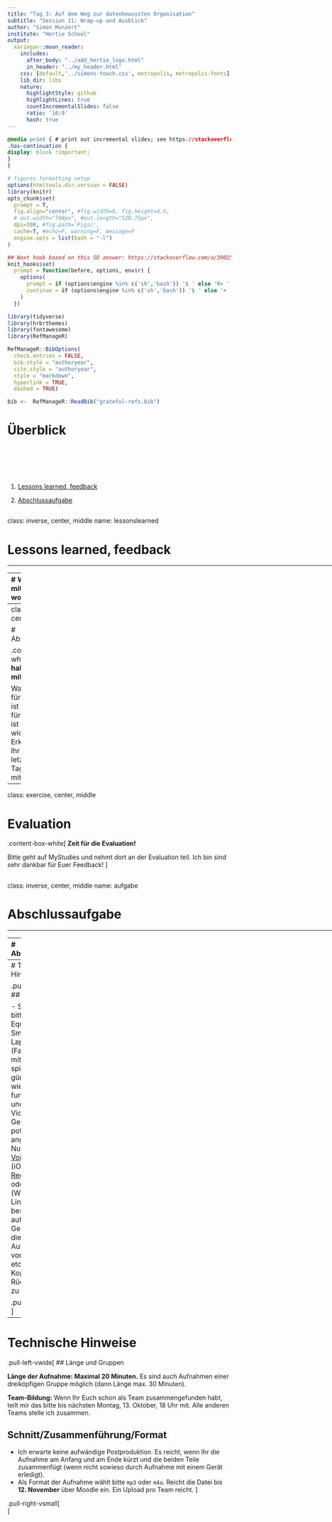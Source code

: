 ```yaml
---
title: "Tag 3: Auf dem Weg zur datenbewussten Organisation"
subtitle: "Session 11: Wrap-up und Ausblick"
author: "Simon Munzert"
institute: "Hertie School"
output:
  xaringan::moon_reader:
    includes:
      after_body: "../add_hertie_logo.html"
      in_header: "../my_header.html"
    css: [default,'../simons-touch.css', metropolis, metropolis-fonts] 
    lib_dir: libs
    nature:
      highlightStyle: github
      highlightLines: true
      countIncrementalSlides: false
      ratio: '16:9'
      hash: true
---
```


```css
@media print { # print out incremental slides; see https://stackoverflow.com/questions/56373198/get-xaringan-incremental-animations-to-print-to-pdf/56374619#56374619
.has-continuation {
display: block !important;
}
}
```

```r
# figures formatting setup
options(htmltools.dir.version = FALSE)
library(knitr)
opts_chunk$set(
  prompt = T,
  fig.align="center", #fig.width=6, fig.height=4.5, 
  # out.width="748px", #out.length="520.75px",
  dpi=300, #fig.path='Figs/',
  cache=T, #echo=F, warning=F, message=F
  engine.opts = list(bash = "-l")
)

## Next hook based on this SO answer: https://stackoverflow.com/a/39025054
knit_hooks$set(
  prompt = function(before, options, envir) {
    options(
      prompt = if (options$engine %in% c('sh','bash')) '$ ' else 'R> ',
      continue = if (options$engine %in% c('sh','bash')) '$ ' else '+ '
    )
  })

library(tidyverse)
library(hrbrthemes)
library(fontawesome)
library(RefManageR)

RefManageR::BibOptions(
  check.entries = FALSE,  
  bib.style = "authoryear", 
  cite.style = "authoryear", 
  style = "markdown",
  hyperlink = TRUE, 
  dashed = TRUE)

bib <-  RefManageR::ReadBib("grateful-refs.bib")


```

# Überblick

<br><br><br><br>

1. [Lessons learned, feedback](#lessonslearned)

2. [Abschlussaufgabe](#aufgabe)



<!-- ############################################ -->
---
class: inverse, center, middle
name: lessonslearned

# Lessons learned, feedback

<html><div style='float:left'></div><hr color='#EB811B' size=1px style="width:1000px; margin:auto;"/></html>



---
# Was ich Euch mitgeben wollte

.pull-left[
<br><br><br>
1. **Intuition** für Daten und Datenqualität

2. **Einblick** in das Handwerkszeug eines Data Scientists

3. **"Bullshit detection skills"** für AI-Applikationen, insbesondere bezüglich Dateninput

4. **Inspiration** für die Nutzung von Daten und die Einbindung von Data Scientists in Eurer Behörde
]

.pull-right[
<br>
<div align="center">
<img src="../pics/data-quality-detective.jpeg" height="420"/>
</div>
]





---
class: exercise, center, middle

# Abschlussrunde

.content-box-white[
**Was habt Ihr mitgenommen?**

Was sind Daten für Euch? Was ist Data Science für Euch? Was ist die wichtigste Erkenntnis, die Ihr aus den letzten drei Tagen mitnehmt?
]



---
class: exercise, center, middle

# Evaluation

.content-box-white[
**Zeit für die Evaluation!**

Bitte geht auf MyStudies und nehmt dort an der Evaluation teil. Ich bin sind sehr dankbar für Euer Feedback!
]



<!-- ############################################ -->
---
class: inverse, center, middle
name: aufgabe

# Abschlussaufgabe

<html><div style='float:left'></div><hr color='#EB811B' size=1px style="width:1000px; margin:auto;"/></html>


---
# Abschlussaufgabe

.pull-left-vwide[

Erstellen Sie gemeinsam mit einem/einer Kursteilnehmer/in eine Podcast-Aufnahme, die mindestens 2 der 3 folgenden Elemente beinhaltet. 

1. **Einblick in einen Daten-Use-Case aus Ihrer Behörde**: Stellen Sie einen interessanten Fall aus Ihrer Arbeit vor, bei dem Daten eine zentrale Rolle spielen – z. B. ein innovatives Projekt, ein internes Verfahren, etc. Das kann ein Best- oder Worst-Practice-Beispiel sein (oder etwas dazwischen). Gehen Sie dabei auch auf Konzepte aus dem Kurs ein, z.B. Datenqualität, Schnittstellen, Weiternutzung, etc.

2. **Daten-Fail der Woche**: Bringen Sie einen aktuellen Nachrichtenartikel, Blogbeitrag oder Social-Media-Post mit, in dem eine problematische oder missverständliche Datennutzung beschrieben wird (kann, muss aber nicht KI-bezogen sein). Diskutieren Sie gemeinsam, was schiefgelaufen ist und was man daraus für den Umgang mit Daten lernen kann. Als Inspiration kann der Podcast *More or Less: Behind the Stats* dienen.

3.  **Blick in die Zukunft**: Diskutieren Sie Ihre Vision für den zukünftigen Umgang mit Daten in Ihrer Behörde oder Einheit.
]

.pull-right-vsmall[
<br>
<div align="center">
<img src="../pics/podcast-aufnahme.jpeg" height="180"/>
</div>
]


---
# Technische Hinweise

.pull-left-vwide[
## Tonaufnahme

- Schafft Euch bitte kein extra Equipment an. Ein Smartphone oder Laptop reicht aus. (Falls Ihr sowieso mit dem Gedanken spielt: Einfache, günstige Geräte wie [dieses hier](https://www.amazon.de/gp/product/B08CVP2HXP/) funktionieren gut und machen auch Videocalls für die Gegenüber potentiell angenehmer.)
- Nutzt eine App wie [Voice Memos](https://apps.apple.com/us/app/voice-memos/id1069512134) (iOS), [Voice Recorder](https://play.google.com/store/apps/details?id=com.media.bestrecorder.audiorecorder) (Android) oder [Audacity](https://www.audacity.de/) (Windows, Mac, Linux). Nehmt am besten redundant auf, also mit zwei Geräten.
- Nutzt die Aufnahmefunktion von [Zoom](https://www.heise.de/tipps-tricks/Zoom-Meeting-aufzeichnen-so-geht-s-4690035.html), [Teams](https://support.microsoft.com/de-de/office/aufzeichnen-einer-besprechung-in-microsoft-teams-34dfbe7f-b07d-4a27-b4c6-de62f1348c24), etc.
- Nutzt Kopfhörer, um Rückkopplungen zu vermeiden.
]

.pull-right-vsmall[
<br>
<div align="center">
<img src="../pics/my-first-sony.png" height="220"/>
</div>
]

---
# Technische Hinweise

.pull-left-vwide[
## Länge und Gruppen

**Länge der Aufnahme: Maximal 20 Minuten.** Es sind auch Aufnahmen einer dreiköpfigen Gruppe möglich (dann Länge max. 30 Minuten).

**Team-Bildung:** Wenn Ihr Euch schon als Team zusammengefunden habt, teilt mir das bitte bis nächsten Montag, 13. Oktober, 18 Uhr mit. Alle anderen Teams stelle ich zusammen.


## Schnitt/Zusammenführung/Format

- Ich erwarte keine aufwändige Postproduktion. Es reicht, wenn Ihr die Aufnahme am Anfang und am Ende kürzt und die beiden Teile zusammenfügt (wenn nicht sowieso durch Aufnahme mit einem Gerät erledigt).
- Als Format der Aufnahme wählt bitte `mp3` oder `m4a`. Reicht die Datei bis **12. November** über Moodle ein. Ein Upload pro Team reicht.
]

.pull-right-vsmall[
<br>
<div align="center">
<img src="../pics/my-first-sony.png" height="220"/>
</div>
]





